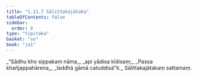 ```yaml
---
title: "1.11.7 Sālittakajātaka"
tableOfContents: false
sidebar:
  order: 8
type: "tipitaka"
basket: "su"
book: "ja1"
---
```



<DynamicBreadcrumb />

<Division number="107" book="ja1" bookNo="22" page="25">

<Paragraph number="237" type="verses" book="ja1">
_“Sādhu kho sippakaṃ nāma,_  
_api yādisa kīdisaṃ;_  
_Passa khañjappahārena,_  
_laddhā gāmā catuddisā”ti._  


</Paragraph>
</Division>

<Paragraph number="238" type="center" book="ja1">
Sālittakajātakaṃ sattamaṃ.
</Paragraph>